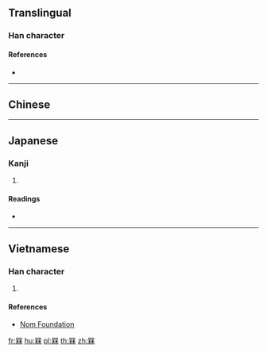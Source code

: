 ==Translingual==

===Han character===
{{Han char|rn=75|rad=木|as=10|sn=14|four=|canj=RDRD|ids=⿰呆呆}}

====References====
* {{Han ref|kx=0546.140|dkj=15324|dj=0934.060|hdz=21263.180|uh=69D1|ud=27089}}

----

==Chinese==
{{zh-see|梅|a}}

----

==Japanese==

===Kanji===
{{ja-kanji|grade=|rs=木10}}

# {{defn|lang=ja|sort=木10}}

====Readings====
* {{ja-readings|on=[[ばい]] (bai)|kun=[[うめ]] (ume)}}

----

==Vietnamese==

===Han character===
{{vi-readings|rs=木10| hanviet = mai}}

# {{defn|lang=vi|sort=木10}}

====References====
*[http://nomfoundation.org/common/nom_details.php?codepoint=69d1 Nom Foundation]

[[fr:槑]]
[[hu:槑]]
[[pl:槑]]
[[th:槑]]
[[zh:槑]]